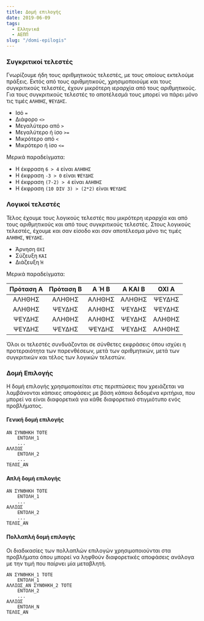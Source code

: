 ```yaml
---
title: Δομή επιλογής
date: 2019-06-09
tags: 
  - Ελληνικά 
  - ΑΕΠΠ
slug: "/domi-epilogis"
---
```


### Συγκριτικοί τελεστές
Γνωρίζουμε ήδη τους αριθμητικούς τελεστές, με τους οποίους εκτελούμε πράξεις. Εκτός από τους αριθμητικούς, χρησιμοποιούμε και τους συγκριτικούς τελεστές, έχουν μικρότερη ιεραρχία από τους αριθμητικούς. Για τους συγκριτικούς τελεστές το αποτέλεσμά τους μπορεί να πάρει μόνο τις τιμές `ΑΛΗΘΗΣ`, `ΨΕΥΔΗΣ`.

- Ισό `=`
- Διάφορο `<>` 
- Μεγαλύτερο από `>` 
- Μεγαλύτερο ή ίσο `>=` 
- Μικρότερο από `<`
- Μικρότερο ή ίσο `<=`

Μερικά παραδείγματα:
- Η έκφραση `6 > 4` είναι `ΑΛΗΘΗΣ`
- Η έκφραση `-3 > 0` είναι `ΨΕΥΔΗΣ`
- Η έκφραση `(7-2) > 4` είναι `ΑΛΗΘΗΣ`
- Η έκφραση `(10 DIV 3) > (2*2)` είναι `ΨΕΥΔΗΣ`

### Λογικοί τελεστές
Τέλος έχουμε τους λογικούς τελεστές που μικρότερη ιεραρχία και από τους αριθμητικούς και από τους συγκριτικούς τελεστές. Στους λογικούς τελεστές, έχουμε και σαν είσοδο και σαν αποτέλεσμα μόνο τις τιμές `ΑΛΗΘΗΣ`, `ΨΕΥΔΗΣ`.

- Άρνηση `ΟΧΙ`
- Σύζευξη `ΚΑΙ`
- Διάζευξη `Ή`

Μερικά παραδείγματα:

| Πρόταση Α | Πρόταση Β | Α Ή Β | Α ΚΑΙ Β | ΟΧΙ Α |
| :-------: | :-------: | :---: | :-----: | :---: |
| ΑΛΗΘΗΣ | ΑΛΗΘΗΣ | ΑΛΗΘΗΣ | ΑΛΗΘΗΣ | ΨΕΥΔΗΣ |
| ΑΛΗΘΗΣ | ΨΕΥΔΗΣ | ΑΛΗΘΗΣ | ΨΕΥΔΗΣ | ΨΕΥΔΗΣ |
| ΨΕΥΔΗΣ | ΑΛΗΘΗΣ | ΑΛΗΘΗΣ | ΨΕΥΔΗΣ | ΑΛΗΘΗΣ |
| ΨΕΥΔΗΣ | ΨΕΥΔΗΣ | ΨΕΥΔΗΣ | ΨΕΥΔΗΣ | ΑΛΗΘΗΣ | 

Όλοι οι τελεστές συνδυάζονται σε σύνθετες εκφράσεις όπου ισχύει η προτεραιότητα των παρενθέσεων, μετά των αριθμητικών, μετά των συγκριτικών και τέλος των λογικών τελεστών.

### Δομή Επιλογής
Η δομή επιλογής χρησιμοποιείται στις περιπτώσεις που χρειάζεται να λαμβάνονται κάποιες αποφάσεις με βάση κάποια δεδομένα κριτήρια, που μπορεί να είναι διαφορετικά για κάθε διαφορετικό στιγμιότυπο ενός προβλήματος.

#### Γενική δομή επιλογής

```:title=Σύνταξη
ΑΝ ΣΥΝΘΗΚΗ ΤΟΤΕ
    ΕΝΤΟΛΗ_1
    ...
ΑΛΛΙΩΣ
    ΕΝΤΟΛΗ_2
    ...
ΤΕΛΟΣ_ΑΝ
```

#### Απλή δομή επιλογής

```:title=Σύνταξη
ΑΝ ΣΥΝΘΗΚΗ ΤΟΤΕ
    ΕΝΤΟΛΗ_1
    ...
ΑΛΛΙΩΣ
    ΕΝΤΟΛΗ_2
    ...
ΤΕΛΟΣ_ΑΝ
```

#### Πολλαπλή δομή επιλογής

Οι διαδικασίες των πολλαπλών επιλογών χρησιμοποιούνται στα προβλήματα όπου μπορεί να ληφθούν διαφορετικές αποφάσεις ανάλογα με την τιμή που παίρνει μία μεταβλητή.

```:title=Σύνταξη
ΑΝ ΣΥΝΘΗΚΗ_1 ΤΟΤΕ
    ΕΝΤΟΛΗ_1
ΑΛΛΙΩΣ_ΑΝ ΣΥΝΘΗΚΗ_2 ΤΟΤΕ
    ΕΝΤΟΛΗ_2
    ...
ΑΛΛΙΩΣ
    ΕΝΤΟΛΗ_Ν
ΤΕΛΟΣ_ΑΝ
```
